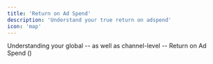 ```yaml
---
title: 'Return on Ad Spend'
description: 'Understand your true return on adspend'
icon: 'map'
---
```


Understanding your global -- as well as channel-level -- Return on Ad Spend (<Snippet file="roas-definition.mdx"/>)